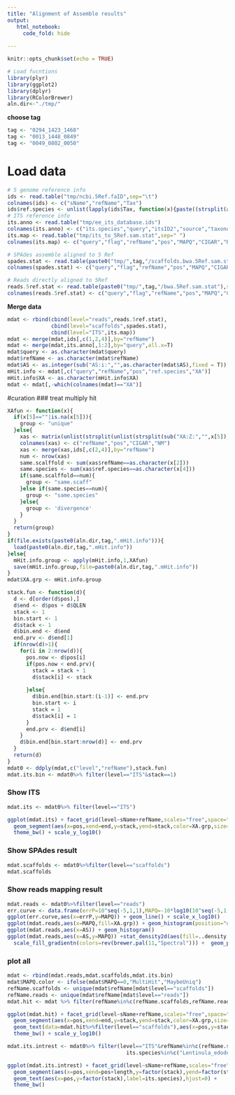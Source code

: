 ```yaml
---
title: "Alignment of Assemble results"
output:
   html_notebook:
     code_fold: hide
  
---
```


```r
knitr::opts_chunk$set(echo = TRUE)

# Load fucntions
library(plyr)
library(ggplot2)
library(dplyr)
library(RColorBrewer)
aln.dir<-"./tmp/"
```

**choose tag**  
```r
tag <- "0294_1423_1468"
tag <- "0013_1448_0849"
tag <- "0049_0802_0050"
```

# Load data
```r

# 5 genome reference info
ids <- read.table("tmp/ncbi.5Ref.faID",sep="\t")
colnames(ids) <- c("sName","refName","Tax")
ids$ref.species <- unlist(lapply(ids$Tax, function(x){paste((strsplit(as.character(x),split = " "))[[1]][1:2],collapse = "_")}))
# ITS reference info
its.anno <- read.table("tmp/ee_its_database.ids")
colnames(its.anno) <- c("its.species","query","itsID2","source","taxonomy")
its.map <- read.table("tmp/its_to_5Ref.sam.stat",sep=" ")
colnames(its.map) <- c("query","flag","refName","pos","MAPQ","CIGAR","RNEXT","PNEXT","TLEN","AS","QLEN","XA")

# SPAdes assemble aligned to 5 Ref
spades.stat <- read.table(paste0("tmp/",tag,"/scaffolds.bwa.5Ref.sam.stat"),sep=" ")
colnames(spades.stat) <- c("query","flag","refName","pos","MAPQ","CIGAR","RNEXT","PNEXT","TLEN","AS","QLEN","XA")

# Reads directly aligned to 5Ref
reads.5ref.stat <- read.table(paste0("tmp/",tag,"/bwa.5Ref.sam.stat"),sep=" ")
colnames(reads.5ref.stat) <- c("query","flag","refName","pos","MAPQ","CIGAR","RNEXT","PNEXT","TLEN","AS","QLEN","XA")
```

**Merge data**
```r
mdat <- rbind(cbind(level="reads",reads.5ref.stat),
              cbind(level="scaffolds",spades.stat),
              cbind(level="ITS",its.map))
mdat <- merge(mdat,ids[,c(1,2,4)],by="refName")
mdat <- merge(mdat,its.anno[,1:2],by="query",all.x=T)
mdat$query <- as.character(mdat$query)
mdat$refName <- as.character(mdat$refName)
mdat$AS <- as.integer(sub("AS:i:","",as.character(mdat$AS),fixed = T))
mHit.info <- mdat[,c("query","refName","pos","ref.species","XA")]
mHit.info$XA <- as.character(mHit.info$XA)
mdat <- mdat[,-which(colnames(mdat)=="XA")]
```


#curation
### treat multiply hit
```r
XAfun <- function(x){
  if(x[5]==""|is.na(x[5])){
    group <- "unique"
  }else{
    xas <- matrix(unlist(strsplit(unlist(strsplit(sub("XA:Z:","",x[5]),";")),",")),ncol=4,byrow = T)
    colnames(xas) <- c("refName","pos","CIGAR","NM")
    xas <- merge(xas,ids[,c(2,4)],by="refName")
    num <- nrow(xas)
    same.scalffold <- sum(xas$refName==as.character(x[2]))
    same.species <- sum(xas$ref.species==as.character(x[4]))
    if(same.scalffold==num){
      group <- "same.scaff"
    }else if(same.species==num){
      group <- "same.species"
    }else{
      group <- 'divergence'
    }
  }
  return(group)
}
if(file.exists(paste0(aln.dir,tag,".mHit.info"))){
  load(paste0(aln.dir,tag,".mHit.info"))
}else{
  mHit.info.group <- apply(mHit.info,1,XAfun)
  save(mHit.info.group,file=paste0(aln.dir,tag,".mHit.info"))
}
mdat$XA.grp <- mHit.info.group
```
```r
stack.fun <- function(d){
  d <- d[order(d$pos),]
  d$end <- d$pos + d$QLEN
  stack <- 1
  bin.start <- 1
  d$stack <- 1
  d$bin.end <- d$end
  end.prv <- d$end[1]
  if(nrow(d)>1){
    for(i in 2:nrow(d)){
      pos.now <- d$pos[i]
      if(pos.now < end.prv){
        stack = stack + 1
        d$stack[i] <- stack
        
      }else{
        d$bin.end[bin.start:(i-1)] <- end.prv
        bin.start <- i
        stack = 1
        d$stack[i] = 1
      }
      end.prv <- d$end[i]
    }
    d$bin.end[bin.start:nrow(d)] <- end.prv
  }
  return(d)
}
mdat0 <- ddply(mdat,c("level","refName"),stack.fun)
mdat.its.bin <- mdat0%>% filter(level=="ITS"&stack==1)
```
### Show ITS
```r
mdat.its <- mdat0%>% filter(level=="ITS")

ggplot(mdat.its) + facet_grid(level~sName+refName,scales="free",space="free_y") + 
  geom_segment(aes(x=pos,xend=end,y=stack,yend=stack,color=XA.grp,size=2),alpha=.7) +
  theme_bw() + scale_y_log10()
```

### Show SPAdes result
```r
mdat.scaffolds <- mdat0%>%filter(level=="scaffolds")
mdat.scaffolds
```

### Show reads mapping result
```r
mdat.reads <- mdat0%>%filter(level=="reads")
err.curve <- data.frame(errP=10^seq(-5,1,1),MAPQ=-10*log10(10^seq(-5,1,1)))
ggplot(err.curve,aes(x=errP,y=MAPQ)) + geom_line() + scale_x_log10()
ggplot(mdat.reads,aes(x=MAPQ,fill=XA.grp)) + geom_histogram(position="dodge") 
ggplot(mdat.reads,aes(x=AS)) + geom_histogram() 
ggplot(mdat.reads,aes(x=AS,y=MAPQ)) +stat_density2d(aes(fill=..density..),alpha=.5,h=c(20,20),geom="raster",contour=F) +
  scale_fill_gradientn(colors=rev(brewer.pal(11,"Spectral"))) +  geom_point(alpha=.3)

```


### plot all
```r
mdat <- rbind(mdat.reads,mdat.scaffolds,mdat.its.bin)
mdat$MAPQ.color <- ifelse(mdat$MAPQ==0,"MultiHit","MaybeUniq")
refName.scaffolds <- unique(mdat$refName[mdat$level=="scaffolds"])
refName.reads <- unique(mdat$refName[mdat$level=="reads"])
mdat.hit <- mdat %>% filter(refName%in%c(refName.scaffolds,refName.reads))

ggplot(mdat.hit) + facet_grid(level~sName+refName,scales="free",space="free_y") + 
  geom_segment(aes(x=pos,xend=end,y=stack,yend=stack,color=XA.grp,size=2),alpha=.7) +
  geom_text(data=mdat.hit%>%filter(level=="scaffolds"),aes(x=pos,y=stack,label=query),size=2,hjust=0) +
  theme_bw() + scale_y_log10()
```

```r
mdat.its.intrest <- mdat0%>% filter(level=="ITS"&refName%in%c(refName.scaffolds,refName.reads)&
                                      its.species%in%c("Lentinula_edodes","Pleurotus_eryngii"))

ggplot(mdat.its.intrest) + facet_grid(level~sName+refName,scales="free") + 
  geom_segment(aes(x=pos,xend=pos+length,y=factor(stack),yend=factor(stack),size=4,color=its.species),alpha=.7) +
  geom_text(aes(x=pos,y=factor(stack),label=its.species),hjust=0) +
  theme_bw()
```

